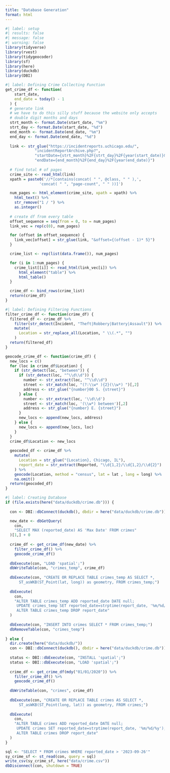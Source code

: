 ```yaml
---
title: "Database Generation"
format: html
---
```


```r
#| label: setup
#| results: false
#| message: false
#| warning: false
library(tidyverse)
library(rvest)
library(tidygeocoder)
library(sf)
library(here)
library(duckdb)
library(DBI)
```

```r
#| label: Defining Crime Collecting Function
get_crime_df <- function(
    start_date, 
    end_date = today() - 1
  ) {
  # generate link
  # we have to do this silly stuff because the website only accepts
  # double digit months and days
  strt_month <- format.Date(start_date, "%m")
  strt_day <- format.Date(start_date, "%d")
  end_month <- format.Date(end_date, "%m")
  end_day <- format.Date(end_date, "%d")
  
  link <- str_glue("https://incidentreports.uchicago.edu/",
             "incidentReportArchive.php?",
             "startDate={strt_month}%2F{strt_day}%2F{year(start_date)}&",
             "endDate={end_month}%2F{end_day}%2F{year(end_date)}")
  
  # find total # of pages
  crime_site <- read_html(link)
  xpath = paste0('//*[contains(concat( " ", @class, " " ),', 
               'concat( " ", "page-count", " " ))]')

  num_pages <- html_element(crime_site, xpath = xpath) %>% 
    html_text() %>% 
    str_remove("1 / ") %>% 
    as.integer()
  
  # create df from every table
  offset_sequence = seq(from = 0, to = num_pages)
  link_vec = rep(c(0), num_pages)

  for (offset in offset_sequence) {
    link_vec[offset] = str_glue(link, "&offset={(offset - 1)* 5}")
  }

  crime_list <- rep(list(data.frame()), num_pages)

  for (i in 1:num_pages) {
    crime_list[[i]] <- read_html(link_vec[i]) %>% 
      html_element("table") %>%
      html_table()
  }

  crime_df <- bind_rows(crime_list)
  return(crime_df)
}
```

```r
#| label: Defining Filtering Functions
filter_crime_df <- function(crime_df) {
  filtered_df <- crime_df %>% 
    filter(str_detect(Incident, "Theft|Robbery|Battery|Assault")) %>% 
    mutate(
      Location = str_replace_all(Location, " \\(.*", "")
    )
  return(filtered_df)
}

geocode_crime_df <- function(crime_df) {
  new_locs = c()
  for (loc in crime_df$Location) {
    if (str_detect(loc, "between")) {
      if (str_detect(loc, "^\\d\\d")) {
        number <- str_extract(loc, "^\\d\\d")
        street <- str_match(loc, "(?:\\w* ){2}(\\w*) ")[,2]
        address <- str_glue("{number}00 S. {street}")
      } else {
        number <- str_extract(loc, '\\d\\d')
        street <- str_match(loc, '(\\w*) between')[,2]
        address <- str_glue("{number} E. {street}")
      }
      new_locs <- append(new_locs, address)
    } else {
      new_locs <- append(new_locs, loc)
    }
  }
  crime_df$Location <- new_locs
  
  geocoded_df <- crime_df %>% 
    mutate(
      Location = str_glue("{Location}, Chicago, IL"),
      report_date = str_extract(Reported, "\\d{1,2}/\\d{1,2}/\\d{2}")
    ) %>% 
    geocode(Location, method = "census", lat = lat , long = long) %>% 
    na.omit()
  return(geocoded_df)
}
```

```r
#| label: Creating Database
if (file.exists(here("data/duckdb/crime.db"))) {
  
  con <- DBI::dbConnect(duckdb(), dbdir = here("data/duckdb/crime.db"))

  new_date <- dbGetQuery(
    con,
    "SELECT MAX (reported_date) AS 'Max Date' FROM crimes"
  )[1,] + 0
  
  crime_df <- get_crime_df(new_date) %>% 
    filter_crime_df() %>% 
    geocode_crime_df()
  
  dbExecute(con, "LOAD 'spatial';")
  dbWriteTable(con, "crimes_temp", crime_df)
  
  dbExecute(con, "CREATE OR REPLACE TABLE crimes_temp AS SELECT *,
      ST_asWKB(ST_Point(lat, long)) as geometry, FROM crimes_temp;")
  
  dbExecute(
    con,
    "ALTER TABLE crimes_temp ADD reported_date DATE null;
     UPDATE crimes_temp SET reported_date=strptime(report_date, '%m/%d/%y');
     ALTER TABLE crimes_temp DROP report_date"
  )
  
  dbExecute(con, "INSERT INTO crimes SELECT * FROM crimes_temp;")
  dbRemoveTable(con, "crimes_temp")
  
} else {
  dir.create(here("data/duckdb/"))
  con <- DBI::dbConnect(duckdb(), dbdir = here("data/duckdb/crime.db"))
    
  status <- DBI::dbExecute(con, "INSTALL 'spatial';")
  status <- DBI::dbExecute(con, "LOAD 'spatial';")
  
  crime_df <- get_crime_df(mdy("01/01/2020")) %>% 
    filter_crime_df() %>% 
    geocode_crime_df()
  
  dbWriteTable(con, "crimes", crime_df)
  
  dbExecute(con, "CREATE OR REPLACE TABLE crimes AS SELECT *,
      ST_asWKB(ST_Point(long, lat)) as geometry, FROM crimes;")
  
  dbExecute(
    con,
    "ALTER TABLE crimes ADD reported_date DATE null;
     UPDATE crimes SET reported_date=strptime(report_date, '%m/%d/%y');
     ALTER TABLE crimes DROP report_date"
  )
}

sql <- "SELECT * FROM crimes WHERE reported_date > '2023-09-26'"
sy_crime_sf <- st_read(con, query = sql)
write_csv(sy_crime_sf, here("data/crime.csv"))
dbDisconnect(con, shutdown = TRUE)
```







